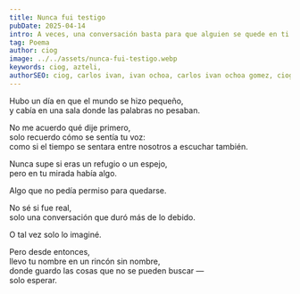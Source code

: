 ```yaml
---
title: Nunca fui testigo
pubDate: 2025-04-14
intro: A veces, una conversación basta para que alguien se quede en ti para siempre.
tag: Poema
author: ciog
image: ../../assets/nunca-fui-testigo.webp
keywords: ciog, azteli, 
authorSEO: ciog, carlos ivan, ivan ochoa, carlos ivan ochoa gomez, ciog.dev
---
```



Hubo un día en que el mundo se hizo pequeño,  
y cabía en una sala donde las palabras no pesaban.


No me acuerdo qué dije primero,  
solo recuerdo cómo se sentía tu voz:  
como si el tiempo se sentara entre nosotros a escuchar también.


Nunca supe si eras un refugio o un espejo, <br/>
pero en tu mirada había algo.

Algo que no pedía permiso para quedarse.


No sé si fue real, <br/>
solo una conversación que duró más de lo debido.  

O tal vez solo lo imaginé.


Pero desde entonces, <br/>
llevo tu nombre en un rincón sin nombre, <br/>
donde guardo las cosas que no se pueden buscar —  
solo esperar.